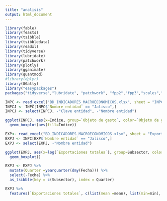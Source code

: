 ```yaml
---
title: "analisis"
output: html_document
---
```


```r
library(fable)
library(feasts)
library(tsibble)
library(tsibbledata)
library(readxl)
library(tidyverse)
library(lubridate)
library(patchwork)
library(plotly)
library(gganimate)
library(quantmod)
#library(dplyr)
library(GGally)
library("easypackages")
packages("tidyverse","lubridate", "patchwork", "fpp2","fpp3","scales","DT")
```


```r
INPC <- read_excel("BD_INDICADORES_MACROECONOMICOS.xlsx", sheet = "INPC")
INPCJ <- INPC[INPC$`Nombre entidad` == "Jalisco",] 
INPCJ <- select(INPCJ, -"Clave entidad", -"Nombre entidad")
```

```r
ggplot(INPCJ, aes(x=Índice, group=`Objeto de gasto`, color=`Objeto de gasto`)) + 
  geom_boxplot(aes(fill=Índice))
```


```r
EXP<- read_excel("BD_INDICADORES_MACROECONOMICOS.xlsx", sheet = "Exportaciones")
EXPJ <- INPC[EXP$`Nombre entidad` == "Jalisco",] 
EXPJ <- select(EXPJ, -"Nombre entidad")
```



```r
ggplot(EXPJ, aes(x=log(`Exportaciones totales`), group=Subsector, color=Subsector)) + 
  geom_boxplot()
```

```r
EXPJ <- EXPJ %>%
  mutate(Quarter =yearquarter(dmy(Fecha))) %>%
  select(-Fecha) %>%
  as_tsibble(key = c(Subsector), index = Quarter)
```


```r
EXPJ %>% 
  features(`Exportaciones totales`, c(list(mean =mean), list(min=min), list(max=max), list(sd=sd))) %>% datatable()
```










